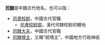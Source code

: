 '''[[司隸|司隸]]'''是中國古代地名，也可以指：
*[[司隶校尉|司隶校尉]]，中國古代官職
**[[司隶校尉部|司隶校尉部]]，漢代司隸校尉的轄地
*[[司隸大夫|司隸大夫]]，中國古代官職
*[[司隸境主|司隸境主]]，又稱“統境主”，中國地方行政神祇
{{disambig|cat=二字中国相关消歧义}}
